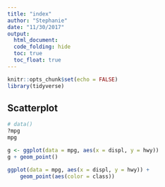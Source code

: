 ```yaml
---
title: "index"
author: "Stephanie"
date: "11/30/2017"
output: 
  html_document:
  code_folding: hide
  toc: true
  toc_float: true
---
```


```r
knitr::opts_chunk$set(echo = FALSE)
library(tidyverse)
```

## Scatterplot

```r


# data()
?mpg
mpg

g <- ggplot(data = mpg, aes(x = displ, y = hwy))
g + geom_point()


```


```r
ggplot(data = mpg, aes(x = displ, y = hwy)) +
    geom_point(aes(color = class))
```